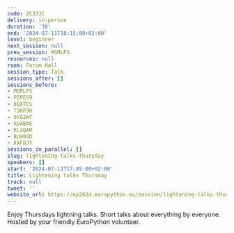 ```yaml
---
code: ZC37JC
delivery: in-person
duration: '30'
end: '2024-07-11T18:15:00+02:00'
level: beginner
next_session: null
prev_session: MGMLPS
resources: null
room: Forum Hall
session_type: Talk
sessions_after: []
sessions_before:
- MGMLPS
- PZPES9
- 8QXTES
- T3KP3H
- UY8ZWT
- KUABAE
- KLXQAM
- BUH9SD
- KXF8JY
sessions_in_parallel: []
slug: lightening-talks-thursday
speakers: []
start: '2024-07-11T17:45:00+02:00'
title: Lightening talks Thursday
track: null
tweet: ''
website_url: https://ep2024.europython.eu/session/lightening-talks-thursday
---
```


Enjoy Thursdays lightning talks. Short talks about everything by everyone. Hosted by your friendly EuroPython volunteer.
